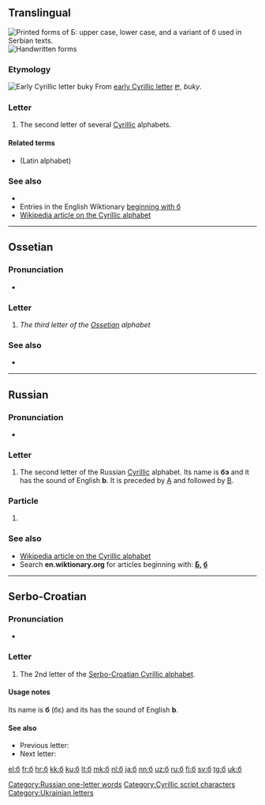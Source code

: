 {{character info/new}}
{{also|Б|б-|б.|Appendix:Variations of "b"}}
==Translingual==
[[File:Б_Cambria.svg|thumb|Printed forms of [[Б]]: upper case, lower case, and a variant of б used in Serbian texts.]]
[[File:02-Russian alphabet-Б б.svg|thumb|Handwritten forms]]

===Etymology===
[[Image:Early Cyrillic letter Buky.png|Early Cyrillic letter ''buky'']]
From [[w:Early Cyrillic alphabet|early Cyrillic letter]] [[Ⰱ]], ''buky''.

===Letter===
{{wikipedia|Be (Cyrillic)}}
{{head|mul|letter|lower case||upper case|Б}}

# The second letter of several [[Cyrillic]] alphabets.

====Related terms====
* {{l|mul|b}} (Latin alphabet)

===See also===
* {{l|mul|Appendix:Cyrillic script}}
* Entries in the English Wiktionary [[Special:Allpages/б|beginning with б]]
* [[w:Cyrillic alphabet|Wikipedia article on the Cyrillic alphabet]]

----

==Ossetian==

===Pronunciation===
* {{qualifier|phoneme}} {{IPA|/b/|lang=os}}

===Letter===
{{head|os|letter|sc=Cyrl|upper case|Б}}

# ''The third letter of the [[Ossetian]] alphabet''

===See also===
* {{list:Cyrillic script letters/os}}

----

==Russian==

===Pronunciation===
* {{audio|Ru-б.ogg|Audio|lang=ru}}

===Letter===
{{head|ru|letter|lower case||upper case|Б}}

# The second letter of the Russian [[Cyrillic]] alphabet. Its name is '''бэ''' {{IPAchar|(bɛ)}} and it has the sound of English '''b'''. It is preceded by [[а|А]] and followed by [[в|В]].

===Particle===
{{head|ru|particle|head=б}}

# {{alternative form of|бы|lang=ru}}

===See also===
* [[w:Cyrillic alphabet|Wikipedia article on the Cyrillic alphabet]]
* Search '''en.wiktionary.org''' for articles beginning with: '''[http://en.wiktionary.org/w/index.php?title=Special%3AAllpages&from=%D0%91&namespace=0 Б], [http://en.wiktionary.org/w/index.php?title=Special%3AAllpages&from=%D0%B1&namespace=0 б]'''

[[Category:Russian one-letter words]]

----

==Serbo-Croatian==
{{attention|sh}}

===Pronunciation===
* {{qualifier|phoneme}} {{IPA|/b/|lang=sh}}

===Letter===
{{head|sh|letter|head=б|head2=<span lang="sr">б</span>|lower case||upper case|Б}}

# The 2nd letter of the [[Serbo-Croatian Cyrillic alphabet]].

====Usage notes====
Its name is '''б''' (бɛ) and its has the sound of English '''b'''.

====See also====
* Previous letter: {{l|sh|а}}
* Next letter: {{l|sh|в}}

[[Category:Cyrillic script characters]]
[[Category:Ukrainian letters]]

[[el:б]]
[[fr:б]]
[[hr:б]]
[[kk:б]]
[[ku:б]]
[[lt:б]]
[[mk:б]]
[[nl:б]]
[[ja:б]]
[[nn:б]]
[[uz:б]]
[[ru:б]]
[[fi:б]]
[[sv:б]]
[[tg:б]]
[[uk:б]]